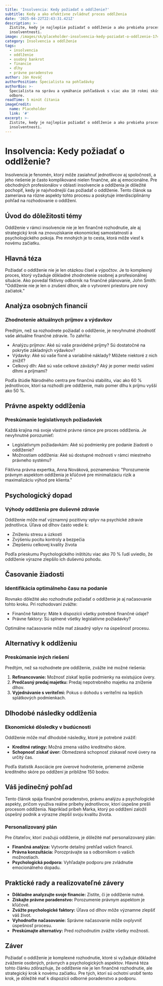 ```yaml
---
title: 'Insolvencia: Kedy požiadať o oddlženie?'
subtitle: Kedy a ako efektívne zvládnuť proces oddlženia
date: '2025-04-22T22:43:31.421Z'
description: >-
  Zistite, kedy je najlepšie požiadať o oddlženie a ako prebieha proces
  insolventnosti.
image: /images/sk/placeholder-insolvencia-kedy-poziadat-o-oddlzenie-1745275411421.jpg
category: Insolvencia a oddlženie
tags:
  - insolvencia
  - oddlženie
  - osobný bankrot
  - financie
  - dlhy
  - právne poradenstvo
author: Ján Kováč
authorPosition: Špecialista na pohľadávky
authorBio: >-
  Špecialista na správu a vymáhanie pohľadávok s viac ako 10 rokmi skúseností v
  odbore.
readTime: 5 minút čítania
imageCredit:
  name: Placeholder
  link: '#'
excerpt: >-
  Zistite, kedy je najlepšie požiadať o oddlženie a ako prebieha proces
  insolventnosti.
---
```

# Insolvencia: Kedy požiadať o oddlženie?

Insolvencia je fenomén, ktorý môže zasiahnuť jednotlivcov aj spoločnosti, a jeho riešenie je často komplikované nielen finančne, ale aj emocionálne. Pre obchodných profesionálov v oblasti insolvencie a oddlženia je dôležité pochopiť, kedy je najvhodnejší čas požiadať o oddlženie. Tento článok sa zameriava na rôzne aspekty tohto procesu a poskytuje interdisciplinárny pohľad na rozhodovanie o oddlžení.

## Úvod do dôležitosti témy

Oddlženie v rámci insolvencie nie je len finančné rozhodnutie, ale aj strategický krok na znovuzískanie ekonomickej samostatnosti a psychologického pokoja. Pre mnohých je to cesta, ktorá môže viesť k novému začiatku. 

## Hlavná téza

Požiadať o oddlženie nie je len otázkou čísel a výpočtov. Je to komplexný proces, ktorý vyžaduje dôkladné zhodnotenie osobnej a profesionálnej situácie. Ako povedal fiktívny odborník na finančné plánovanie, John Smith: "Oddlženie nie je len o zrušení dlhov, ale o vytvorení priestoru pre nový začiatok."

## Analýza osobných financií

### Zhodnotenie aktuálnych príjmov a výdavkov

Predtým, než sa rozhodnete požiadať o oddlženie, je nevyhnutné zhodnotiť vaše aktuálne finančné zdravie. To zahŕňa:

- Analýzu príjmov: Aké sú vaše pravidelné príjmy? Sú dostatočné na pokrytie základných výdavkov?
- Výdavky: Aké sú vaše fixné a variabilné náklady? Môžete niektoré z nich znížiť?
- Celkový dlh: Aké sú vaše celkové záväzky? Aký je pomer medzi vašimi dlhmi a príjmami?

Podľa štúdie Národného centra pre finančnú stabilitu, viac ako 60 % jednotlivcov, ktorí sa rozhodli pre oddlženie, malo pomer dlhu k príjmu vyšší ako 50 %.

## Právne aspekty oddlženia

### Preskúmanie legislatívnych požiadaviek

Každá krajina má svoje vlastné právne rámce pre proces oddlženia. Je nevyhnutné porozumieť:

- Legislatívnym požiadavkám: Aké sú podmienky pre podanie žiadosti o oddlženie?
- Možnostiam oddlženia: Aké sú dostupné možnosti v rámci miestneho právneho systému?

Fiktívna právna expertka, Anna Nováková, poznamenáva: "Porozumenie právnym aspektom oddlženia je kľúčové pre minimalizáciu rizík a maximalizáciu výhod pre klienta."

## Psychologický dopad

### Výhody oddlženia pre duševné zdravie

Oddlženie môže mať významný pozitívny vplyv na psychické zdravie jednotlivca. Úľava od dlhov často vedie k:

- Zníženiu stresu a úzkosti
- Zvýšeniu pocitu kontroly a bezpečia
- Zlepšeniu celkovej kvality života

Podľa prieskumu Psychologického inštitútu viac ako 70 % ľudí uviedlo, že oddlženie výrazne zlepšilo ich duševnú pohodu.

## Časovanie žiadosti

### Identifikácia optimálneho času na podanie

Rovnako dôležité ako rozhodnutie požiadať o oddlženie je aj načasovanie tohto kroku. Pri rozhodovaní zvážte:

- Finančné faktory: Máte k dispozícii všetky potrebné finančné údaje?
- Právne faktory: Sú splnené všetky legislatívne požiadavky?

Optimálne načasovanie môže mať zásadný vplyv na úspešnosť procesu.

## Alternatívy k oddlženiu

### Preskúmanie iných riešení

Predtým, než sa rozhodnete pre oddlženie, zvážte iné možné riešenia:

1. **Refinancovanie:** Možnosť získať lepšie podmienky na existujúce úvery.
2. **Predčasný predaj majetku:** Predaj nepotrebného majetku na zníženie dlhov.
3. **Vyjednávanie s veriteľmi:** Pokus o dohodu s veriteľmi na lepších splátkových podmienkach.

## Dlhodobé následky oddlženia

### Ekonomické dôsledky v budúcnosti

Oddlženie môže mať dlhodobé následky, ktoré je potrebné zvážiť:

- **Kreditné ratingy:** Možná zmena vášho kreditného skóre.
- **Schopnosť získať úver:** Obmedzená schopnosť získavať nové úvery na určitý čas.

Podľa štatistík Asociácie pre úverové hodnotenie, priemerné zníženie kreditného skóre po oddlžení je približne 150 bodov.

## Váš jedinečný pohľad

Tento článok spája finančné poradenstvo, právnu analýzu a psychologické aspekty, pričom využíva reálne príbehy jednotlivcov, ktorí úspešne prešli procesom oddlženia. Napríklad príbeh Marka, ktorý po oddlžení založil úspešný podnik a výrazne zlepšil svoju kvalitu života.

### Personalizovaný plán

Pre čitateľov, ktorí zvažujú oddlženie, je dôležité mať personalizovaný plán:

- **Finančná analýza:** Vytvorte detailný prehľad vašich financií.
- **Právna konzultácia:** Porozprávajte sa s odborníkom o vašich možnostiach.
- **Psychologická podpora:** Vyhľadajte podporu pre zvládnutie emocionálneho dopadu.

## Praktické rady a realizovateľné závery

- **Dôkladne analyzujte svoje financie:** Zistite, či je oddlženie nutné.
- **Získajte právne poradenstvo:** Porozumenie právnym aspektom je kľúčové.
- **Zvážte psychologické faktory:** Úľava od dlhov môže významne zlepšiť váš život.
- **Vyhodnoťte načasovanie:** Správne načasovanie môže ovplyvniť úspešnosť procesu.
- **Preskúmajte alternatívy:** Pred rozhodnutím zvážte všetky možnosti.

## Záver

Požiadať o oddlženie je komplexné rozhodnutie, ktoré si vyžaduje dôkladné zváženie osobných, právnych a psychologických aspektov. Hlavná téza tohto článku zdôrazňuje, že oddlženie nie je len finančné rozhodnutie, ale strategický krok k novému začiatku. Pre tých, ktorí sú ochotní urobiť tento krok, je dôležité mať k dispozícii odborné poradenstvo a podporu.
